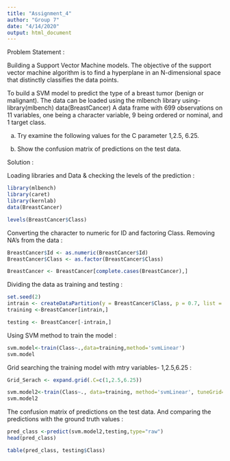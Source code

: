 ---
title: "Assignment_4"
author: "Group 7"
date: "4/14/2020"
output: html_document
---

Problem Statement :

Building a Support Vector Machine models. The objective of the support vector machine algorithm is to find a hyperplane in an N-dimensional space that distinctly classifies the data points.

To build a SVM model to predict the type of a breast tumor (benign or malignant). 
The data can be loaded using the mlbench library using-
library(mlbench)
data(BreastCancer) 
A data frame with 699 observations on 11 variables, one being a character variable, 9 being ordered or nominal, and 1 target class.

a)	 Try examine the following values for the C parameter 1,2.5, 6.25.

b)	Show the confusion matrix of predictions on the test data. 


Solution :

Loading libraries and Data & checking the levels of the prediction :

```{r}

library(mlbench)
library(caret)
library(kernlab)
data(BreastCancer) 

levels(BreastCancer$Class)

```

Converting the character to numeric for ID and factoring Class. Removing NA's from the data : 

```{r}

BreastCancer$Id <- as.numeric(BreastCancer$Id)
BreastCancer$Class <- as.factor(BreastCancer$Class)

BreastCancer <- BreastCancer[complete.cases(BreastCancer),]

```

Dividing the data as training and testing :

```{r}
set.seed(2)
intrain <- createDataPartition(y = BreastCancer$Class, p = 0.7, list = FALSE)
training <-BreastCancer[intrain,]

testing <- BreastCancer[-intrain,]

```

Using SVM method to train the model :

```{r}

svm.model<-train(Class~.,data=training,method='svmLinear')
svm.model

```

Grid searching the training model with mtry variables- 1,2.5,6.25 :

```{r}

Grid_Serach <- expand.grid(.C=c(1,2.5,6.25))

svm.model2<-train(Class~., data=training, method='svmLinear', tuneGrid=Grid_Serach)
svm.model2

```

The confusion matrix of predictions on the test data. And comparing the predictions with the ground truth values :

```{r}

pred_class <-predict(svm.model2,testing,type="raw")
head(pred_class)

table(pred_class, testing$Class)

```